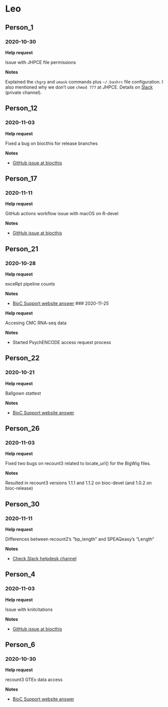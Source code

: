 # Leo

## Person_1

### 2020-10-30

**Help request**

Issue with JHPCE file permissions

**Notes**

Explained the `chgrp` and `umask` commands plus `~/.bashrc` file configuration. I also mentioned why we don't use `chmod 777` at JHPCE. Details on [Slack](https://jhu-genomics.slack.com/archives/CR9NYA0BF/p1604086263148400?thread_ts=1603826219.094600&cid=CR9NYA0BF) (private channel).

## Person_12

### 2020-11-03

**Help request**

Fixed a bug on biocthis for release branches

**Notes**

* [GitHub issue at biocthis](https://github.com/lcolladotor/biocthis/issues/13)

## Person_17

### 2020-11-11

**Help request**

GitHub actions workflow issue with macOS on R-devel

**Notes**

* [GitHub issue at biocthis](https://github.com/lcolladotor/biocthis/issues/15)

## Person_21

### 2020-10-28

**Help request**

exceRpt pipeline counts

**Notes**

* [BioC Support website answer](https://support.bioconductor.org/p/p132450/#p132464)
### 2020-11-25

**Help request**

Accesing CMC RNA-seq data

**Notes**

* Started PsychENCODE access request process

## Person_22

### 2020-10-21

**Help request**

Ballgown stattest

**Notes**

* [BioC Support website answer](https://support.bioconductor.org/p/134914/#134915)

## Person_26

### 2020-11-03

**Help request**

Fixed two bugs on recount3 related to locate_url() for the BigWig files.

**Notes**

Resulted in recount3 versions 1.1.1 and 1.1.2 on bioc-devel (and 1.0.2 on bioc-release)

## Person_30

### 2020-11-11

**Help request**

Differences between recount2's "bp_length" and SPEAQeasy's "Length"

**Notes**

* [Check Slack helpdesk channel](https://jhu-genomics.slack.com/archives/CUYHWV7AA/p1605123296024100)

## Person_4

### 2020-11-03

**Help request**

Issue with knitcitations

**Notes**

* [GitHub issue at biocthis](https://github.com/lcolladotor/biocthis/issues/14)

## Person_6

### 2020-10-30

**Help request**

recount3 GTEx data access

**Notes**

* [BioC Support website answer](https://support.bioconductor.org/p/p132487/#p132521)



